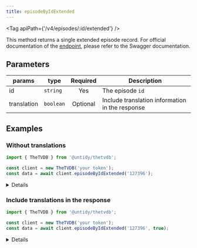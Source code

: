 ```yaml
---
title: episodeByIdExtended
---
```



<Tag apiPath={'/v4/episodes/:id/extended'} />

This method returns a single extended episode record. For official documentation of the
[endpoint](https://thetvdb.github.io/v4-api/#/Episodes/getEpisodeExtended), please refer to the Swagger
documentation.

## Parameters

| params      | type      | Required | Description                                     |
| ----------- | --------- | :------: | ----------------------------------------------- |
| id          | `string`  |   Yes    | The episode `id`                                |
| translation | `boolean` | Optional | Include translation information in the response |

## Examples

### Without translations

```js {4}
import { TheTVDB } from '@untidy/thetvdb';

const client = new TheTVDB('your token');
const data = await client.episodeByIdExtended('127396');
```

<Details>

```js
{
  status: 'success',
  data: {
    id: 127396,
    seriesId: 73752,
    // ...
  },
};
```

</Details>

### Include translations in the response

```js {4}
import { TheTVDB } from '@untidy/thetvdb';

const client = new TheTVDB('your token');
const data = await client.episodeByIdExtended('127396', true);
```

<Details>

```js
{
  status: 'success',
  data: {
    id: 127396,
    seriesId: 73752,
    translations: {
      nameTranslations: [
        {
          name: 'Schwarzer Ritter',
          language: 'deu',
        },
        // ...
      ],
      // ...
    },
    // ...
  },
};
```

</Details>
